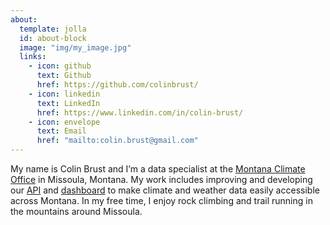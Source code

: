 ```yaml
---
about:
  template: jolla
  id: about-block
  image: "img/my_image.jpg"
  links:
    - icon: github
      text: Github
      href: https://github.com/colinbrust/
    - icon: linkedin
      text: LinkedIn
      href: https://www.linkedin.com/in/colin-brust/
    - icon: envelope
      text: Email
      href: "mailto:colin.brust@gmail.com"  
---
```


::: {#about-block}
:::

My name is Colin Brust and I'm a data specialist at the [Montana Climate Office](https://climate.umt.edu/) in Missoula, Montana. My work includes improving and developing our [API](https://mesonet.climate.umt.edu/api/docs/) and [dashboard](https://mesonet.climate.umt.edu/dash/) to make climate and weather data easily accessible across Montana. In my free time, I enjoy rock climbing and trail running in the mountains around Missoula. 



